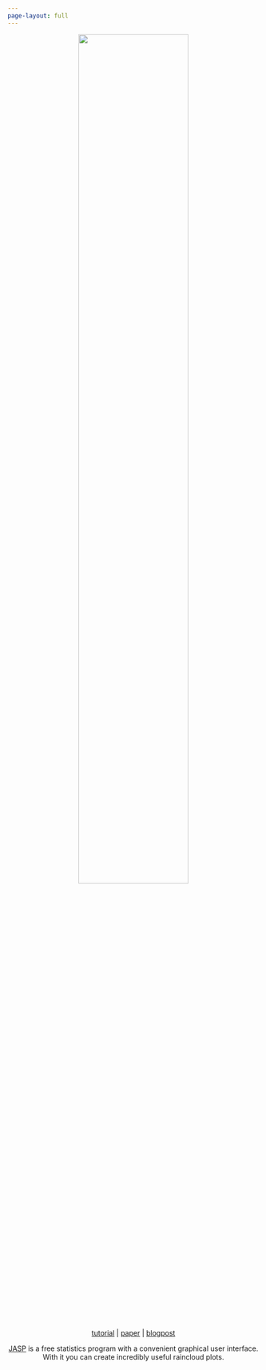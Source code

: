 ```yaml
---
page-layout: full
---
```


<div style="text-align: center;">

<img src="./pictures/raincloudPoster.jpeg" width="66%" />

[tutorial](https://www.youtube.com/watch?v=AAdXUAl_w6E){target="_blank"} | 
[paper](https://doi.org/10.31219/osf.io/gv3ph){target="_blank"} | 
[blogpost](https://jasp-stats.org/2024/07/26/raincloud-plots-in-jasp-incredibly-useful-surprisingly-easy/){target="_blank"}



[JASP](https://jasp-stats.org/){target="_blank"} is a free statistics program with a convenient graphical user interface.  
With it you can create incredibly useful raincloud plots.
</div>